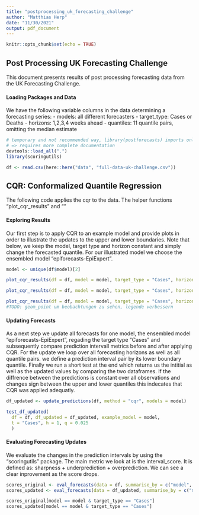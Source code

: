 ```yaml
---
title: "postprocessing_uk_forecasting_challenge"
author: "Matthias Herp"
date: "11/30/2021"
output: pdf_document
---
```


```r
knitr::opts_chunk$set(echo = TRUE)
```

## Post Processing UK Forecasting Challenge

This document presents results of post processing forecasting data from the UK Forecasting Challenge. 

#### Loading Packages and Data

We have the following variable columns in the data determining a forecasting series:
- models: all different forecasters
- target_type: Cases or Deaths
- horizons: 1,2,3,4 weeks ahead
- quantiles: 11 quantile pairs, omitting the median estimate

```r
# temporary and not recommended way, library(postforecasts) imports only functions with @export tag 
# => requires more complete documentation
devtools::load_all(".")
library(scoringutils)

df <- read.csv(here::here("data", "full-data-uk-challenge.csv"))
```

## CQR: Conformalized Quantile Regression

The following code applies the cqr to the data. The helper functions "plot_cqr_results" and ""

#### Exploring Results

Our first step is to apply CQR to an example model and provide plots in order to illustrate the updates to the upper and lower boundaries. Note that below, we keep the model, target type and horizon constant and simply change the forecasted quantile. For our illustrated model we choose the ensembled model "epiforecasts-EpiExpert".

```r
model <- unique(df$model)[2]

plot_cqr_results(df = df, model = model, target_type = "Cases", horizon = 1, quantile = 0.025)

plot_cqr_results(df = df, model = model, target_type = "Cases", horizon = 1, quantile = 0.2)

plot_cqr_results(df = df, model = model, target_type = "Cases", horizon = 1, quantile = 0.4)
#TODO: geom_point um beobachtungen zu sehen, legende verbessern
```

#### Updating Forecasts

As a next step we update all forecasts for one model, the ensembled model "epiforecasts-EpiExpert", regading the target type "Cases" and subsequently compare prediction intervall metrics before and after applying CQR. For the update we loop over all forecasting horizons as well as all quantile pairs. we define a prediction interval pair by its lower boundary quantile. Finally we run a short test at the end which returns us the intitial as well as the updated values by comparing the two dataframes. If the diffrence between the predictions is constant over all observations and changes sign between the upper and lower quantiles this indecates that CQR was applied adequatly.

```r
df_updated <- update_predictions(df, method = "cqr", models = model)

test_df_updated(
  df = df, df_updated = df_updated, example_model = model, 
  t = "Cases", h = 1, q = 0.025
  )
```

#### Evaluating Forecasting Updates

We evaluate the changes in the prediction intervals by using the "scoringutils" package. The main metric we look at is the interval_score. It is defined as: sharpness + underprediction + overprediction. We can see a clear inprovement as the score drops.

```r
scores_original <- eval_forecasts(data = df, summarise_by = c("model", "target_type"))
scores_updated <- eval_forecasts(data = df_updated, summarise_by = c("model", "target_type"))

scores_original[model == model & target_type == "Cases"]
scores_updated[model == model & target_type == "Cases"]
```

